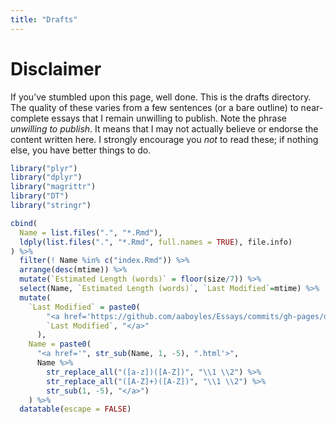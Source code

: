 ```yaml
---
title: "Drafts"
---
```


# Disclaimer

If you've stumbled upon this page, well done. This is the drafts directory. The quality of these varies from a few sentences (or a bare outline) to near-complete essays that I remain unwilling to publish. Note the phrase *unwilling to publish*. It means that I may not actually believe or endorse the content written here. I strongly encourage you *not* to read these; if nothing else, you have better things to do.

```r
library("plyr")
library("dplyr")
library("magrittr")
library("DT")
library("stringr")

cbind(
  Name = list.files(".", "*.Rmd"),
  ldply(list.files(".", "*.Rmd", full.names = TRUE), file.info)
) %>%
  filter(! Name %in% c("index.Rmd")) %>%
  arrange(desc(mtime)) %>%
  mutate(`Estimated Length (words)` = floor(size/7)) %>%
  select(Name, `Estimated Length (words)`, `Last Modified`=mtime) %>%
  mutate(
    `Last Modified` = paste0(
        "<a href='https://github.com/aaboyles/Essays/commits/gh-pages/drafts/", Name, "'>",
        `Last Modified`, "</a>"
      ),
    Name = paste0(
      "<a href='", str_sub(Name, 1, -5), ".html'>",
      Name %>%
        str_replace_all("([a-z])([A-Z])", "\\1 \\2") %>%
        str_replace_all("([A-Z]+)([A-Z])", "\\1 \\2") %>%
        str_sub(1, -5), "</a>")
    ) %>%
  datatable(escape = FALSE)
```
